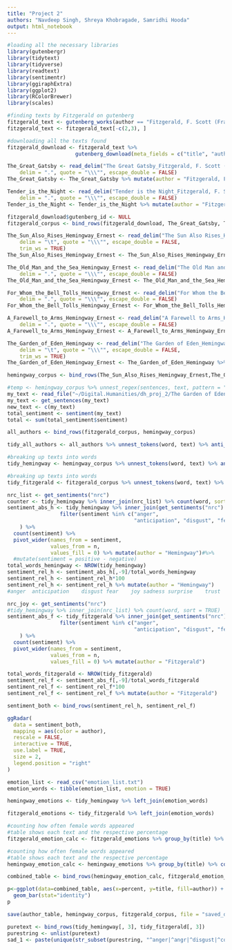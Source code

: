 ```yaml
---
title: "Project 2"
authors: "Navdeep Singh, Shreya Khobragade, Samridhi Hooda"
output: html_notebook
---
```


```r
#loading all the necessary libraries
library(gutenbergr)
library(tidytext)
library(tidyverse)
library(readtext)
library(sentimentr)
library(ggiraphExtra)
library(ggplot2)
library(RColorBrewer)
library(scales)
```

```r
#finding texts by Fitzgerald on gutenberg
fitzgerald_text <- gutenberg_works(author == "Fitzgerald, F. Scott (Francis Scott)")
fitzgerald_text <- fitzgerald_text[-c(2,3), ]
```

```r
#downloading all the texts found
fitzgerald_download <- fitzgerald_text %>% 
                      gutenberg_download(meta_fields = c("title", "author"))
```
```r
The_Great_Gatsby <- read_delim("The Great Gatsby_Fitzgerald, F. Scott (Francis Scott)_clean.txt", 
    delim = ".", quote = "\\\"", escape_double = FALSE)
The_Great_Gatsby <- The_Great_Gatsby %>% mutate(author = "Fitzgerald, F. Scott (Francis Scott)", .after = text) %>% mutate(title = "The Great Gatsby", .before = author)

Tender_is_the_Night <- read_delim("Tender is the Night_Fitzgerald, F. Scott (Francis Scott)_clean.txt", 
    delim = ".", quote = "\\\"", escape_double = FALSE)
Tender_is_the_Night <- Tender_is_the_Night %>% mutate(author = "Fitzgerald, F. Scott (Francis Scott)", .after = text) %>% mutate(title = "Tender is the Night", .before = author)
```

```r
fitzgerald_download$gutenberg_id <- NULL
fitzgerald_corpus <- bind_rows(fitzgerald_download, The_Great_Gatsby, Tender_is_the_Night)
```


```r

The_Sun_Also_Rises_Hemingway_Ernest <- read_delim("The Sun Also Rises_Hemingway, Ernest_clean.txt", 
    delim = "\t", quote = "\\\"", escape_double = FALSE, 
    trim_ws = TRUE)
The_Sun_Also_Rises_Hemingway_Ernest <- The_Sun_Also_Rises_Hemingway_Ernest %>% mutate(author = "Hemingway, Earnest", .after = text) %>% mutate(title = "The Sun Also Rises", .before = author)

The_Old_Man_and_the_Sea_Hemingway_Ernest <- read_delim("The Old Man and the Sea_Hemingway, Ernest_clean.txt", 
    delim = ".", quote = "\\\"", escape_double = FALSE)
The_Old_Man_and_the_Sea_Hemingway_Ernest <- The_Old_Man_and_the_Sea_Hemingway_Ernest %>% mutate(author = "Hemingway, Earnest", .after = text) %>% mutate(title = "The Old Man and the Sea", .before = author)

For_Whom_the_Bell_Tolls_Hemingway_Ernest <- read_delim("For Whom the Bell Tolls_Hemingway, Ernest_clean.txt", 
    delim = ".", quote = "\\\"", escape_double = FALSE)
For_Whom_the_Bell_Tolls_Hemingway_Ernest <- For_Whom_the_Bell_Tolls_Hemingway_Ernest %>% mutate(author = "Hemingway, Earnest", .after = text) %>% mutate(title = "For Whom The Bell Tolls", .before = author)

A_Farewell_to_Arms_Hemingway_Ernest <- read_delim("A Farewell to Arms_Hemingway, Ernest_clean.txt", 
    delim = ".", quote = "\\\"", escape_double = FALSE)
A_Farewell_to_Arms_Hemingway_Ernest <- A_Farewell_to_Arms_Hemingway_Ernest %>% mutate(author = "Hemingway, Earnest", .after = text) %>% mutate(title = "A Farewell to Arms", .before = author)

The_Garden_of_Eden_Hemingway <- read_delim("The Garden of Eden_Hemingway_clean.txt", 
    delim = "\t", quote = "\\\"", escape_double = FALSE, 
    trim_ws = TRUE)
The_Garden_of_Eden_Hemingway_Ernest <- The_Garden_of_Eden_Hemingway %>% mutate(author = "Hemingway, Earnest", .after = text) %>% mutate(title = "The Garden of Eden", .before = author)

hemingway_corpus <- bind_rows(The_Sun_Also_Rises_Hemingway_Ernest,The_Old_Man_and_the_Sea_Hemingway_Ernest,For_Whom_the_Bell_Tolls_Hemingway_Ernest,A_Farewell_to_Arms_Hemingway_Ernest,The_Garden_of_Eden_Hemingway_Ernest)
```

```r
#temp <- hemingway_corpus %>% unnest_regex(sentences, text, pattern = "[.?!]", to_lower = TRUE)
my_text <- read_file("~/Digital.Humanities/dh_proj_2/The Garden of Eden_Hemingway_clean.txt")
my_text <- get_sentences(my_text)
new_text <- c(my_text)
total_sentiment <- sentiment(my_text)
total <- sum(total_sentiment$sentiment)
```


```r
all_authors <- bind_rows(fitzgerald_corpus, hemingway_corpus)

```

```r
tidy_all_authors <- all_authors %>% unnest_tokens(word, text) %>% anti_join(stop_words)
```


```r
#breaking up texts into words
tidy_hemingway <- hemingway_corpus %>% unnest_tokens(word, text) %>% anti_join(stop_words)
```

```r
#breaking up texts into words
tidy_fitzgerald <- fitzgerald_corpus %>% unnest_tokens(word, text) %>% anti_join(stop_words)
```

```r
nrc_list <- get_sentiments("nrc")
counter <- tidy_hemingway %>% inner_join(nrc_list) %>% count(word, sort = TRUE)
sentiment_abs_h <- tidy_hemingway %>% inner_join(get_sentiments("nrc") %>% 
                 filter(sentiment %in% c("anger", 
                                         "anticipation", "disgust", "fear", "joy", "sadness", "surprise", "trust"))
    ) %>%
  count(sentiment) %>%
  pivot_wider(names_from = sentiment,
              values_from = n,
              values_fill = 0) %>% mutate(author = "Hemingway")#%>% 
  #mutate(sentiment = positive - negative)
total_words_hemingway <- NROW(tidy_hemingway)
sentiment_rel_h <- sentiment_abs_h[,-9]/total_words_hemingway
sentiment_rel_h <- sentiment_rel_h*100
sentiment_rel_h <- sentiment_rel_h %>% mutate(author = "Hemingway")
#anger	anticipation	disgust	fear	joy	sadness	surprise	trust
```

```r
nrc_joy <- get_sentiments("nrc")
#tidy_hemingway %>% inner_join(nrc_list) %>% count(word, sort = TRUE)
sentiment_abs_f <- tidy_fitzgerald %>% inner_join(get_sentiments("nrc") %>% 
                 filter(sentiment %in% c("anger", 
                                         "anticipation", "disgust", "fear", "joy", "sadness", "surprise", "trust"))
    ) %>%
  count(sentiment) %>%
  pivot_wider(names_from = sentiment,
              values_from = n,
              values_fill = 0) %>% mutate(author = "Fitzgerald")

total_words_fitzgerald <- NROW(tidy_fitzgerald)
sentiment_rel_f <- sentiment_abs_f[,-9]/total_words_fitzgerald
sentiment_rel_f <- sentiment_rel_f*100
sentiment_rel_f <- sentiment_rel_f %>% mutate(author = "Fitzgerald")
```

```r
sentiment_both <- bind_rows(sentiment_rel_h, sentiment_rel_f)

ggRadar(
  data = sentiment_both,
  mapping = aes(color = author),
  rescale = FALSE,
  interactive = TRUE,
  use.label = TRUE,
  size = 2,
  legend.position = "right"
)
```

```r
emotion_list <- read_csv("emotion_list.txt")
emotion_words <- tibble(emotion_list, emotion = TRUE)
```

```r
hemingway_emotions <- tidy_hemingway %>% left_join(emotion_words)
```

```r
fitzgerald_emotions <- tidy_fitzgerald %>% left_join(emotion_words)
```

```r
#counting how often female words appeared
#table shows each text and the respective percentage
fitzgerald_emotion_calc <- fitzgerald_emotions %>% group_by(title) %>% count(emotion) %>% mutate(percent = n/sum(n)*100) %>% mutate(author = "F. Scott Fitzgerald")

```

```r
#counting how often female words appeared
#table shows each text and the respective percentage
hemingway_emotion_calc <- hemingway_emotions %>% group_by(title) %>% count(emotion) %>% mutate(percent = n/sum(n)*100) %>% mutate(author = "Earnest Hemingway")

```

```r
combined_table <- bind_rows(hemingway_emotion_calc, fitzgerald_emotion_calc) %>% filter(emotion == TRUE)

p<-ggplot(data=combined_table, aes(x=percent, y=title, fill=author)) +
  geom_bar(stat="identity")
p
```

```r
save(author_table, hemingway_corpus, fitzgerald_corpus, file = "saved_data.rda")
```



```r
puretext <- bind_rows(tidy_hemingway[, 3], tidy_fitzgerald[, 3])
purestring <- unlist(puretext)
sad_1 <- paste(unique(str_subset(purestring, "^anger|^angr|^disgust|^contempt|^revuls|^envy|^envi|^jealous|^exaspera|^frustra|^aggrava|^agitat|^annoy|^grouch|^grump|^irrita|^bitter|^dislike|^feroci|^fury|^furi|^hate|^hostil|^loath|^outrage|^rage|^rag|^resent|^scorn|^spite|^venge|^wrath|^torment|^fear|^horr|^alarm|^fright|^hyster|^mortifi|^panic|^shock|^terror|^nervous|^anxi|^apprehen|^distress|^dread|^tense|^uneasi|^uneasy|^worr|^joy|^cheer|^amuse|^bliss|^delight|^ecsta|^elati|^enjoy|^euphor|^gaiety|^glad|^glee|^happi|^jolli|^jolly|^jovial|^jubil|^satisf|^content|^pleasur|^enthrall|^raptur|^eager|^hope|^optimis|^pride|^proud|^triumph|^relie|^zest|^enthusias|^excit|^exhilara|^thrill|^zeal|^love|^ador|^affec|^attrac|^care|^cari|^compassion|^fond|^like|^liking|^sentiment|^tender|^long|^arous|^desire|^infatuat|^lust|^passion|^sad|^disappoint|^dismay|^displeasur|^alien|^defeat|^deject|^embarrass|^homesick|^humiliat|^insecur|^isola|^insult|^lonel|^neglect|^reject|^depress|^despair|^gloom|^glum|^grie|^hopeless|^melancholi|^miser|^sorrow|^unhappi|^woe|^shame|^guilt|^regret|^remorse|^suffer|^agon|^anguish|^hurt|^pity|^piti|^sympath|^surprise|^amaze|^astonish")), collapse = ' ')
```